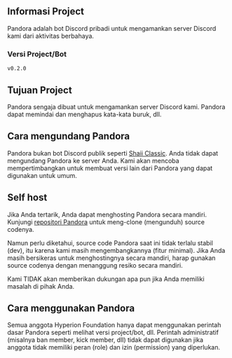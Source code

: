## Informasi Project
Pandora adalah bot Discord pribadi untuk mengamankan server Discord kami dari aktivitas berbahaya.

### Versi Project/Bot
`v0.2.0`

## Tujuan Project
Pandora sengaja dibuat untuk mengamankan server Discord kami. Pandora dapat memindai dan menghapus kata-kata buruk, dll.

## Cara mengundang Pandora
Pandora bukan bot Discord publik seperti [Shaii Classic](/project/shaii-classic). Anda tidak dapat mengundang Pandora ke server Anda.
Kami akan mencoba mempertimbangkan untuk membuat versi lain dari Pandora yang dapat digunakan untuk umum.

## Self host
Jika Anda tertarik, Anda dapat menghosting Pandora secara mandiri. Kunjungi [repositori Pandora](https://github.com/hyperion-foundation/pandora) untuk meng-clone (mengunduh) source codenya.

Namun perlu diketahui, source code Pandora saat ini tidak terlalu stabil (dev), itu karena kami masih mengembangkannya (fitur minimal). Jika Anda masih bersikeras untuk menghostingnya secara mandiri, harap gunakan source codenya dengan menanggung resiko secara mandiri.

Kami TIDAK akan memberikan dukungan apa pun jika Anda memiliki masalah di pihak Anda.

## Cara menggunakan Pandora
Semua anggota Hyperion Foundation hanya dapat menggunakan perintah dasar Pandora seperti melihat versi project/bot, dll.
Perintah administratif (misalnya ban member, kick member, dll) tidak dapat digunakan jika anggota tidak memiliki peran (role) dan izin (permission) yang diperlukan.
